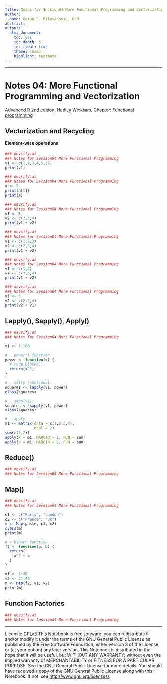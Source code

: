 ```yaml
---
title: Notes for Session04 More Functional Programming and Vectorization
author:
- name: Goran S. Milovanovic, PhD
abstract: 
output:
  html_document:
    toc: yes
    toc_depth: 5
    toc_float: true
    theme: cosmo
    highlight: textmate
---
```


***
# Notes 04: More Functional Programming and Vectorization

[Advanced R 2nd edition, Hadley Wickham, Chapter: Functional programming](https://adv-r.hadley.nz/fp.html)

## Vectorization and Recycling

#### Element-wise operations

```r
### devsify.ai
### Notes for Session04 More Functional Programming
v1 <- c(1,2,3,4,5,17)
print(v1)
```

```r
### devsify.ai
### Notes for Session04 More Functional Programming
a <- 5
print(a[1])
print(a)
```

```r
### devsify.ai
### Notes for Session04 More Functional Programming
v1 <- 5
v2 <- c(2,3,4)
print(v1 + v2)
```

```r
### devsify.ai
### Notes for Session04 More Functional Programming
v1 <- c(1,2,3)
v2 <- c(2,3,4)
print(v1 + v2)
```

```r
### devsify.ai
### Notes for Session04 More Functional Programming
v1 <- c(1,2)
v2 <- c(2,3,4)
print(v1 + v2)
```

```r
### devsify.ai
### Notes for Session04 More Functional Programming
v1 <- 5
v2 <- c(2,3,4)
print(v2 + v1)
```


## Lapply(), Sapply(), Apply()

```r
### devsify.ai
### Notes for Session04 More Functional Programming

v1 <- 1:100

# - power() function
power <- function(x) {
  # code blocks...
  return(x^2)
}

# - silly functional:
squares <- lapply(v1, power)
class(squares)

# - sapply():
squares <- sapply(v1, power)
class(squares)

# - apply
m1 <- matrix(data = c(1,2,3,4),
             ncol = 2)
sum(c(1,2))
apply(X = m1, MARGIN = 1, FUN = sum)
apply(X = m1, MARGIN = 2, FUN = sum)
```


## Reduce()

```r
### devsify.ai
### Notes for Session04 More Functional Programming

```

## Map()

```r
### devsify.ai
### Notes for Session04 More Functional Programming

c1 <- c("Paris", "London")
c2 <- c("France", "UK")
m <- Map(paste, c1, c2)
class(m)
print(m)

# a binary function
f2 <- function(a, b) {
  return(
    a^2 + b
  )
}

v1 <- 1:20
v2 <- 21:40
m <- Map(f2, v1, v2)
print(m)

```

## Function Factories

```r
### devsify.ai
### Notes for Session04 More Functional Programming

```


***
License: [GPLv3](http://www.gnu.org/licenses/gpl-3.0.txt)
This Notebook is free software: you can redistribute it and/or modify it under the terms of the GNU General Public License as published by the Free Software Foundation, either version 3 of the License, or (at your option) any later version.
This Notebook is distributed in the hope that it will be useful, but WITHOUT ANY WARRANTY; without even the implied warranty of MERCHANTABILITY or FITNESS FOR A PARTICULAR PURPOSE.  See the GNU General Public License for more details.
You should have received a copy of the GNU General Public License along with this Notebook. If not, see <http://www.gnu.org/licenses/>.

